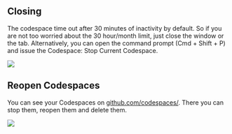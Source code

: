 ## Closing

The codespace time out after 30 minutes of inactivity by default. So if you are not too worried about the 30 hour/month limit, just close the window or the tab. Alternatively, you can open the command prompt (Cmd + Shift + P) and issue the Codespace: Stop Current Codespace.

![](/common-images/codespaces/stop-codespace.png)

## Reopen Codespaces
You can see your Codespaces on [github.com/codespaces/](https://github.com/codespaces/). There you can stop them, reopen them and delete them.

![](/common-images/codespaces/list-codespaces.png)